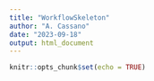 ```yaml
---
title: "WorkflowSkeleton"
author: "A. Cassano"
date: "2023-09-18"
output: html_document
---
```


```r
knitr::opts_chunk$set(echo = TRUE)
```

